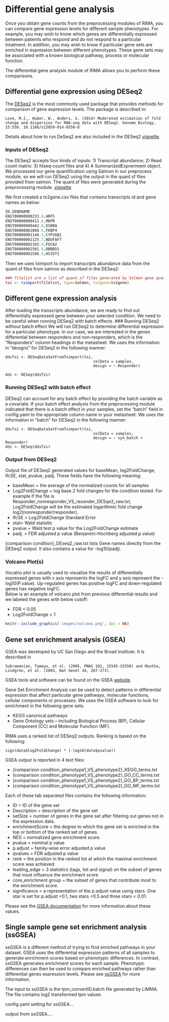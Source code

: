 # Differential gene analysis {#Differential}

Once you obtain gene counts from the preprocessing modules of RIMA, you can compare gene expression levels for different sample phenotypes.  For example, you may wish to know which genes are differentially expressed between patients who respond and do not respond to a particular treatment.  In addition, you may wish to know if particular gene sets are enriched in expression between different phenotypes. These gene sets may be associated with a known biological pathway, process or molecular function.   

The differential gene analysis module of RIMA allows you to perform these comparisons.


## Differential gene expression using DESeq2

The <a href='https://genomebiology.biomedcentral.com/articles/10.1186/s13059-014-0550-8'>DESeq2</a> is the most commonly used package that provides methods for comparison of gene expression levels.  The package is described in:

    Love, M.I., Huber, W., Anders, S. (2014) Moderated estimation of fold change and dispersion for RNA-seq data with DESeq2. Genome Biology, 15:550. 10.1186/s13059-014-0550-8

Details about how to run DeSeq2 are also included in the DESeq2 
[vignette](https://bioconductor.org/packages/release/bioc/vignettes/DESeq2/inst/doc/DESeq2.html).

### Inputs of DESeq2
The DESeq2 accepts four kinds of inputs: 1) Transcript abundance; 2) Read count matrix: 3) htseq-count files and 4) A SummarizedExpreriment object. We processed our gene quantification using Salmon in our preprocess module, so we will run DESeq2 using the output in the quant.sf files provided from salmon. The quant.sf files were generated during the preprocessing module.   [vignette](https://bioconductor.org/packages/release/bioc/vignettes/DESeq2/inst/doc/DESeq2.html).

We first created a tx2gene.csv files that contains transcripts id and gene names as below:
```r
ID,GENENAME
ENST00000000233.8,ARF5
ENST00000000412.6,M6PR
ENST00000000442.9,ESRRA
ENST00000001008.5,FKBP4
ENST00000001146.5,CYP26B1
ENST00000002125.7,NDUFAF7
ENST00000002165.9,FUCA2
ENST00000002501.9,DBNDD1
ENST00000002596.5,HS3ST1
```
Then we uses tximport to import transcripts abundance data from the quant.sf files from salmon as described in the DESeq2:

```r
### filelist are a list of quant.sf files generated by Salmon gene quantification.
txi <- tximport(filelist, type=Salmon, tx2gene=tx2gene)
```
## Different gene expression analysis
After loading the transcripts abundance, we are ready to find out differentially expressed gene between your selected condition. We need to be careful when running DESeq2 with batch effects.
### Running DESeq2 without batch effect
We will run DESeq2 to determine differential expression for a particular phenotype.  In our case, we are interested in the genes differential between responders and non-responders, which is the "Responders" column headings in the metasheet.
We  uses the information in "designs" for DESeq2 in the following manner:

```
ddsTxi <- DESeqDataSetFromTximport(txi,
                                       colData = samples,
                                       design = ~ Responder)

dds <- DESeq(ddsTxi)
```

### Running DESeq2 with batch effect
DESeq2 can account for any batch effect by providing the batch variable as a covariate. If your batch effect analysis from the preprocessing module indicated that there is a batch effect in your samples, set the "batch" field in config.yaml to the appropriate column name in your metasheet.
We uses the information in "batch" for DESeq2 in the following manner:

```
ddsTxi <- DESeqDataSetFromTximport(txi,
                                       colData = samples,
                                       design = ~ syn_batch + Responder)
dds <- DESeq(ddsTxi)
```


### Output from DESeq2

Output file of DESeq2 generated values for baseMean, log2FoldChange, lfcSE, stat, pvalue, padj. These fields have the following meaning:

  - baseMean = the average of the normalized counts for all samples
  - Log2FoldChange = log base 2 fold changes for the condition tested.  For example if the file is Responder_nonresponder_VS_resonder_DESqe2_raw.txt, Log2FoldChange will be the estimated logarithmic fold change log2(nonresponder/responder).
  - lfcSE = Log2FoldChange Standard Error
  - stat= Wald statistic
  - pvalue = Wald test p value for the Log2FoldChange estimate
  - padj. = FDR adjusted p value (Benjamini-Hochberg adjusted p value)

{comparison condition}_DEseq2_raw.txt lists Gene names directly from the DESeq2 output.  It also contains a value for -log10(padj).

### Volcano Plot(s)
Vocalno plot is usually used to visualize the results of differentially expressed genes with x axis represents the logFC and y axis represent the -log10(P.value). Up-regulated genes has positive logFC and down-regulated genes has negative logFC. \
Below is an example of volcano plot from previous differential results and we labeled the genes with below cutoff:

  - FDR < 0.05
  - Log2FoldChange > 1

```r
knitr::include_graphics('images/volcano.png', dpi = NA)
```


## Gene set enrichment analysis (GSEA)

GSEA was developed by UC San Diego and the Broad Institute.  It is described in

    Subramanian, Tamayo, et al. (2005, PNAS 102, 15545-15550) and Mootha, Lindgren, et al. (2003, Nat Genet 34, 267-273).
  
GSEA tools and software can be found on the GSEA [website](https://www.gsea-msigdb.org/gsea/index.jsp).

Gene Set Enrichment Analysis can be used to detect patterns in differential expression that affect particular gene pathways, molecular functions, cellular components or processes.  We uses the GSEA software to look for enrichment in the following gene sets:

  - KEGG canonical pathways
  - Gene Ontology sets -- including Biological Process (BP), Cellular Component (CC) and Molecular Function (MF).

RIMA uses a ranked list of DESeq2 outputs.  Ranking is based on the following:

```
sign(data$log2FoldChange) * (-log10(data$pvalue))
```

GSEA output is reported in 4 text files:

  - {comparison condition_phenotype1_VS_phenotype2}_KEGG_terms.txt
  - {comparison condition_phenotype1_VS_phenotype2}_GO_CC_terms.txt
  - {comparison condition_phenotype1_VS_phenotype2}_GO_BP_terms.txt
  - {comparison condition_phenotype1_VS_phenotype2}_GO_MF_terms.txt
  
Each of these tab separated files contains the following information:

  - ID = ID of the gene set
  - Description = description of the gene set
  - setSize = number of genes in the gene set after filtering out genes not in the expression data.
  - enrichmentScore = the degree to which the gene set is enriched in the top or bottom of the ranked set of genes.
  - NES = normalized gene enrichment score.  
  - pvalue = nominal p value
  - p.adjust = family-wise error adjusted p value
  - qvalues = FDR adjusted p value
  - rank = the position in the ranked list at which the maximal enrichment score was achieved.
  - leading_edge = 3 statistics (tags, list and signal) on the subset of genes that most influence the enrichment score
  - core_enrichment group = the subset of genes that contribute most to the enrichment score.
  - significance = a representation of the p.adjust value using stars.  One star is set for p.adjust <0.1, two stars <0.5 and three stars < 0.01.

Please see the [GSEA documentation](https://www.gsea-msigdb.org/gsea/doc/GSEAUserGuideFrame.html) for more information about these values.


## Single sample gene set enrichment analysis (ssGSEA)

ssGSEA is a different method of trying to find enriched pathways in your dataset.  GSEA uses the differential expression patterns of all samples to generate enrichment scores based on phenotypic differences.  In contrast, ssGSEA generates enrichment scores for each sample.  Phenotypic differences can then be used to compare enriched pathways rather than differential genes expression levels.  Please see [ssGSEA](https://gsea-msigdb.github.io/ssGSEA-gpmodule/v10/index.html) for more information.

The input to ssGSEA is the tpm_convertID.batch file generated by LIMMA.  The file contains log2 transformed tpm values.

config.yaml setting for ssGSEA...

output from ssGSEA....

